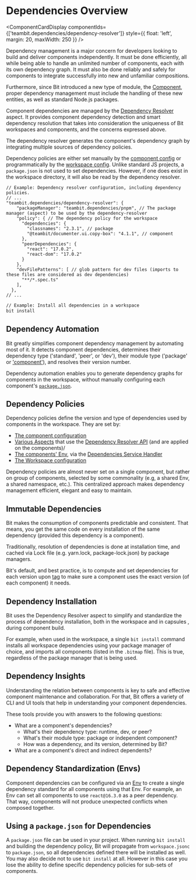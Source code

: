 
# Dependencies Overview


<ComponentCardDisplay componentIds={['teambit.dependencies/dependency-resolver']} style={{ float: 'left', margin: 20, maxWidth: 250 }} />

Dependency management is a major concern for developers looking to build and deliver components independently. It must be done efficiently, all while being able to handle an unlimited number of components, each with its own dependency graph.
It must also be done reliably and safely for components to integrate successfully into new and unfamiliar compositions. 

Furthermore, since Bit introduced a new type of module, the [Component](/components/component-overview), proper dependency management must include the handling of these new entities, as well as standard Node.js packages.

Component dependencies are managed by the [Dependency Resolver](/dependencies/dependency-resolution) aspect. It provides component dependency detection and smart dependency resolution that takes into consideration the uniqueness of Bit workspaces and components, and the concerns expressed above.

The dependency resolver generates the component's dependency graph by integrating multiple sources of dependency policies.

Dependency policies are either set manually by the [component config](/components/component-config) or programmatically by the [workspace config](/workspace/workspace-configuration). Unlike standard JS projects, a `package.json` is not used to set dependencies. However, if one does exist in the workspace directory, it will also be read by the dependency resolver.

```jsonc title="Example: dependency configuration (workspace.jsonc)"
// Example: Dependency resolver configuration, including dependency policies.
// ...
"teambit.dependencies/dependency-resolver": {
    "packageManager": "teambit.dependencies/pnpm", // The package manager (aspect) to be used by the dependency-resolver
    "policy": { // The dependency policy for the workspace
      "dependencies": {
        "classnames": "2.3.1", // package
        "@teambit/documenter.ui.copy-box": "4.1.1", // component
      },
      "peerDependencies": {
        "react": "17.0.2",
        "react-dom": "17.0.2"
      }
    },
    "devFilePatterns": [ // glob pattern for dev files (imports to these files are considered as dev dependencies)
      "**/*.spec.ts"
    ],
  },
// ...
```

```bash title-"Example: Installing all workspace dependencies"
// Example: Install all dependencies in a workspace
bit install
```

## Dependency Automation

Bit greatly simplifies component dependency management by automating most of it. It detects component dependencies, determines their dependency type ('standard', 'peer', or 'dev'), their module type ('package' or ['component'](<(/components/component-overview)>)), and resolves their version number.

Dependency automation enables you to generate dependency graphs for components in the workspace, without manually configuring each component's [`package.json`](/packages/package-json).

## Dependency Policies

Dependency policies define the version and type of dependencies used by components in the workspace. They are set by:

- [The component configuration](/components/component-config)
- [Various Aspects](/extending-bit/aspect-overview) that use the [Dependency Resolver API](/dependencies/configuring-dependencies#configuring-from-aspects) (and are applied on the components)/
- [The components' Env](/envs/envs-overview), via the [Dependencies Service Handler](/dependencies/configuring-dependencies#configuring-dependencies-from-an-env)
- [The Workspace configuration](/workspace/workspace-configuration)

Dependency policies are almost never set on a single component, but rather on group of components, selected by some commonality (e.g, a shared Env, a shared namespace, etc.).
This centralized approach makes dependency management efficient, elegant and easy to maintain.

## Immutable Dependencies

Bit makes the consumption of components predictable and consistent. That means, you get the same code on every installation of the same dependency (provided this dependency is a component).

Traditionally, resolution of dependencies is done at installation time, and cached via Lock file (e.g. yarn.lock, package-lock.json) by package managers.

Bit's default, and best practice, is to compute and set dependencies for each version upon [tag](/components/tags) to make sure a component uses the exact version (of each component) it needs.

<!--TODO ## Dependency Safety -->

<!--TODO  Using dependencies might couple to -->

## Dependency Installation

Bit uses the Dependency Resolver aspect to simplify and standardize the process of dependency installation, both in the workspace and in capsules <!--TODO ['capsules'](#) -->, during component build.

For example, when used in the workspace, a single `bit install` command installs all workspace dependencies using your package manager of choice, and imports all components (listed in the `.bitmap` file).
This is true, regardless of the package manager that is being used.

## Dependency Insights

Understanding the relation between components is key to safe and effective component maintenance and collaboration. For that, Bit offers a variety of CLI and UI tools that help in understanding your component dependencies.

These tools provide you with answers to the following questions:

- What are a component's dependencies?
  - What's their dependency type: runtime, dev, or peer?
  - What's their module type: package or independent component?
  - How was a dependency, and its version, determined by Bit?
- What are a component's direct and indirect dependents?

## Dependency Standardization (Envs)

Component dependencies can be configured via an [Env](/envs/envs-overview) to create a single dependency standard for all components using that Env.
For example, an Env can set all components to use `react@16.3.0` as a peer dependency. That way, components will not produce unexpected conflicts when composed together.

## Using a `package.json` for Dependencies

A `package.json` file can be used in your project. When running `bit install` and building the dependency policy, Bit will propagate from `workspace.jsonc` to `package.json`, so all dependencies defined there will be installed as well. You may also decide not to use `bit install` at all. However in this case you lose the ability to define specific dependency policies for sub-sets of components.
